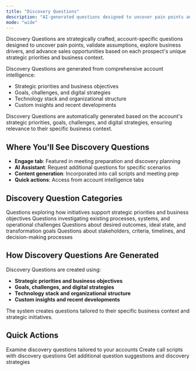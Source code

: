 ```yaml
---
title: "Discovery Questions"
description: "AI-generated questions designed to uncover pain points and advance opportunities"
mode: "wide"
---
```


Discovery Questions are strategically crafted, account-specific questions designed to uncover pain points, validate assumptions, explore business drivers, and advance sales opportunities based on each prospect's unique strategic priorities and business context.

Discovery Questions are generated from comprehensive account intelligence:

- Strategic priorities and business objectives
- Goals, challenges, and digital strategies
- Technology stack and organizational structure  
- Custom insights and recent developments

<Info>
  Discovery Questions are automatically generated based on the account's strategic priorities, goals, challenges, and digital strategies, ensuring relevance to their specific business context.
</Info>

## Where You'll See Discovery Questions

- **Engage tab**: Featured in meeting preparation and discovery planning
- **AI Assistant**: Request additional questions for specific scenarios
- **Content generation**: Incorporated into call scripts and meeting prep
- **Quick actions**: Access from account intelligence tabs

## Discovery Question Categories

<CardGroup cols={2}>
  <Card title="Strategic Alignment" icon="bullseye">
    Questions exploring how initiatives support strategic priorities and business objectives
  </Card>
  <Card title="Current State Assessment" icon="clipboard">
    Questions investigating existing processes, systems, and operational challenges
  </Card>
  <Card title="Future Vision Exploration" icon="lightbulb">
    Questions about desired outcomes, ideal state, and transformation goals
  </Card>
  <Card title="Decision Process Navigation" icon="users">
    Questions about stakeholders, criteria, timelines, and decision-making processes
  </Card>
</CardGroup>

## How Discovery Questions Are Generated

Discovery Questions are created using:

- **Strategic priorities and business objectives**
- **Goals, challenges, and digital strategies**  
- **Technology stack and organizational structure**
- **Custom insights and recent developments**

The system creates questions tailored to their specific business context and strategic initiatives.

## Quick Actions

<CardGroup cols={3}>
  <Card title="Review Generated Questions" icon="clipboard">
    Examine discovery questions tailored to your accounts
  </Card>
  <Card title="Generate Content" icon="pencil" href="/account-intelligence/content">
    Create call scripts with discovery questions
  </Card>
  <Card title="Ask AI Assistant" icon="message" href="/account-intelligence/ai-assistant">
    Get additional question suggestions and discovery strategies
  </Card>
</CardGroup>